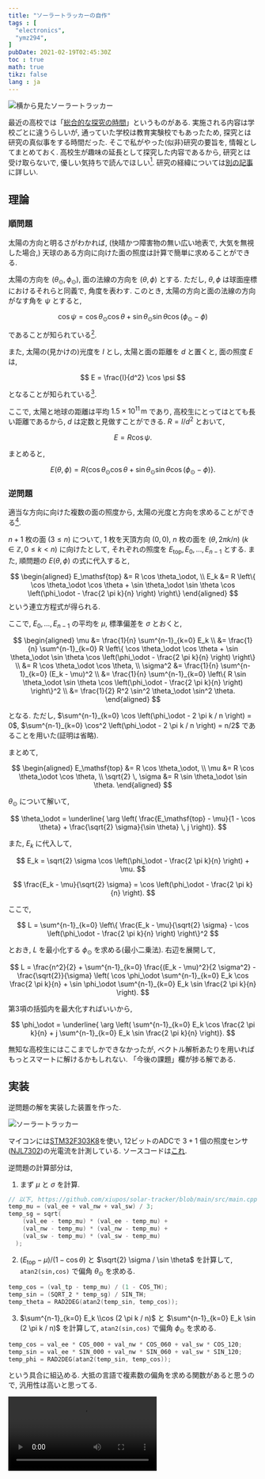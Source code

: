 ```yaml
---
title: "ソーラートラッカーの自作"
tags : [
  "electronics",
  "ymz294",
]
pubDate: 2021-02-19T02:45:30Z
toc : true
math: true
tikz: false
lang : ja
---
```



![横から見たソーラートラッカー](./_1.jpg)

最近の高校では「[総合的な探究の時間](https://www.mext.go.jp/content/1407196_21_1_1_2.pdf)」というものがある.
実施される内容は学校ごとに違うらしいが,
通っていた学校は教育実験校でもあったため,
探究とは研究の真似事をする時間だった.
そこで私がやった(似非)研究の要旨を,
情報としてまとめておく.
高校生が趣味の延長として探究した内容であるから,
研究とは受け取らないで, 優しい気持ちで読んでほしい[^1].
研究の経緯については[別の記事](/blog/electronics/hs-summer/)に詳しい.

[^1]: もちろん立派な研究をする高校生もいる.
おならの匂いを消すパンツを作り話題になった先輩など.

## 理論

### 順問題

太陽の方向と明るさがわかれば,
(快晴かつ障害物の無い広い地表で, 大気を無視した場合,)
天球のある方向に向けた面の照度は計算で簡単に求めることができる.

太陽の方向を $(\theta_\odot, \phi_\odot)$,
面の法線の方向を $(\theta, \phi)$ とする.
ただし, $\theta,\phi$ は球面座標におけるそれらと同義で, 角度を表わす.
このとき, 太陽の方向と面の法線の方向がなす角を $\psi$ とすると,

$$
\cos \psi =
\cos \theta_\odot \cos \theta +
\sin \theta_\odot \sin \theta
\cos (\phi_\odot - \phi)
$$

であることが知られている[^2].
[^2]: これを[球面三角法の余弦定理](https://ja.wikipedia.org/wiki/球面三角法#球面三角法の基本公式)という.
古くは航海術の時代に使われていたらしい.

また, 太陽の(見かけの)光度を $I$ とし,
太陽と面の距離を $d$ と置くと,
面の照度 $E$ は,

$$
E = \frac{I}{d^2} \cos \psi
$$

となることが知られている[^3].
[^3]: [Beleuchtungsstärke – Wikipedia](https://de.wikipedia.org/wiki/Beleuchtungsst%C3%A4rke#Photometrisches_Entfernungsgesetz),
[光学 講義ノート 黒田和男(第１０章 測光・測色)](http://qopt.iis.u-tokyo.ac.jp/optics/10radiometryU_A4.pdf#page=4).

ここで, 太陽と地球の距離は平均 $1.5 \times 10^{11} \, \mathrm{m}$ であり,
高校生にとってはとても長い距離であるから, $d$ は定数と見做すことができる.
$R = I/d^2$ とおいて,

$$
E = R \cos \psi.
$$

まとめると,

$$
E(\theta, \phi) = R \left\{
  \cos \theta_\odot \cos \theta +
  \sin \theta_\odot \sin \theta
  \cos (\phi_\odot - \phi)
\right\}.
$$

### 逆問題

適当な方向に向けた複数の面の照度から,
太陽の光度と方向を求めることができる[^4].
[^4]: ここでの適当は「適切な方向で」という意味で,
任意の数の面だったり,
解が存在する条件だったりは証明できていない.

$n+1$ 枚の面 ($3 \leq n$) について, $1$ 枚を天頂方向 $(0,0)$,
$n$ 枚の面を $(\theta, 2 \pi k / n)$ ($k \in \mathbb{Z}, \, 0 \leq k < n$)
に向けたとして,
それぞれの照度を $E_\mathsf{top}, E_0, \dots, E_{n-1}$ とする.
また, 順問題の $E(\theta,\phi)$ の式に代入すると,

$$
\begin{aligned}
  E_\mathsf{top} &= R \cos \theta_\odot, \\
  E_k &= R \left\{
    \cos \theta_\odot \cos \theta +
    \sin \theta_\odot \sin \theta
    \cos \left(\phi_\odot - \frac{2 \pi k}{n} \right)
  \right\}
\end{aligned}
$$
という連立方程式が得られる.

ここで, $E_0, \dots, E_{n-1}$ の平均を $\mu$, 標準偏差を $\sigma$ とおくと,

$$
\begin{aligned}
  \mu
  &= \frac{1}{n} \sum^{n-1}_{k=0} E_k \\ 
  &= \frac{1}{n} \sum^{n-1}_{k=0} R \left\{
      \cos \theta_\odot \cos \theta +
      \sin \theta_\odot \sin \theta
      \cos \left(\phi_\odot - \frac{2 \pi k}{n} \right)
    \right\} \\
  &= R \cos \theta_\odot \cos \theta, \\
  \sigma^2
  &= \frac{1}{n} \sum^{n-1}_{k=0} (E_k - \mu)^2 \\ 
  &= \frac{1}{n} \sum^{n-1}_{k=0} \left\{
      R \sin \theta_\odot \sin \theta
      \cos \left(\phi_\odot - \frac{2 \pi k}{n} \right)
    \right\}^2 \\ 
  &= \frac{1}{2} R^2 \sin^2 \theta_\odot \sin^2 \theta.
\end{aligned}
$$

となる. ただし,
$\sum^{n-1}_{k=0} \cos \left(\phi_\odot - 2 \pi k / n \right) = 0$,
$\sum^{n-1}_{k=0} \cos^2 \left(\phi_\odot - 2 \pi k / n \right) = n/2$
であることを用いた(証明は省略).

まとめて,

$$
\begin{aligned}
  E_\mathsf{top} &= R \cos \theta_\odot, \\ 
  \mu &= R \cos \theta_\odot \cos \theta, \\ 
  \sqrt{2} \, \sigma &= R \sin \theta_\odot \sin \theta.
\end{aligned}
$$

$\theta_\odot$ について解いて,

$$
\theta_\odot = \underline{ \arg \left(
    \frac{E_\mathsf{top} - \mu}{1 - \cos \theta}
    +
    \frac{\sqrt{2} \sigma}{\sin \theta} \, j
\right)}.
$$

また, $E_k$ に代入して,

$$
E_k = \sqrt{2} \sigma \cos \left(\phi_\odot - \frac{2 \pi k}{n} \right) + \mu.
$$

$$
\frac{E_k - \mu}{\sqrt{2} \sigma} = \cos \left(\phi_\odot - \frac{2 \pi k}{n} \right).
$$

ここで,

$$
L = \sum^{n-1}_{k=0} \left\{
  \frac{E_k - \mu}{\sqrt{2} \sigma} - \cos \left(\phi_\odot - \frac{2 \pi k}{n} \right)
\right\}^2
$$

とおき, $L$ を最小化する $\phi_\odot$ を求める(最小二乗法).
右辺を展開して,

$$
L =
  \frac{n^2}{2} +
  \sum^{n-1}_{k=0} \frac{(E_k - \mu)^2}{2 \sigma^2} -
  \frac{\sqrt{2}}{\sigma} \left(
    \cos \phi_\odot \sum^{n-1}_{k=0} E_k \cos \frac{2 \pi k}{n} +
    \sin \phi_\odot \sum^{n-1}_{k=0} E_k \sin \frac{2 \pi k}{n}
  \right).
$$

第3項の括弧内を最大化すればいいから,

$$
\phi_\odot = \underline{ \arg \left(
  \sum^{n-1}_{k=0} E_k \cos \frac{2 \pi k}{n} +
  j \sum^{n-1}_{k=0} E_k \sin \frac{2 \pi k}{n}
\right)}.
$$

無知な高校生にはここまでしかできなかったが,
ベクトル解析あたりを用いればもっとスマートに解けるかもしれない.
「今後の課題」欄が捗る解である.

## 実装

逆問題の解を実装した装置を作った.

![ソーラートラッカー](./_2.jpg)


マイコンには[STM32F303K8](https://www.st.com/en/evaluation-tools/nucleo-f303k8.html)を使い,
12ビットのADCで $3+1$ 個の照度センサ([NJL7302](https://www.njr.co.jp/electronic_device/products/NJL7302L-F3.html))の光電流を計測している.
ソースコードは[これ](https://github.com/xiupos/solar-tracker).

逆問題の計算部分は,
1. まず $\mu$ と $\sigma$ を計算.

```cpp
// 以下, https://github.com/xiupos/solar-tracker/blob/main/src/main.cppより抜粋
temp_mu = (val_ee + val_nw + val_sw) / 3;
temp_sg = sqrt(
    (val_ee - temp_mu) * (val_ee - temp_mu) +
    (val_nw - temp_mu) * (val_nw - temp_mu) +
    (val_sw - temp_mu) * (val_sw - temp_mu)
  );
```

2. $(E_\mathsf{top} - \mu)/(1 - \cos \theta)$ と
$\sqrt{2} \sigma / \sin \theta$ を計算して,
`atan2(sin,cos)` で偏角 $\theta_\odot$ を求める.

```cpp
temp_cos = (val_tp - temp_mu) / (1 - COS_TH);
temp_sin = (SQRT_2 * temp_sg) / SIN_TH;
temp_theta = RAD2DEG(atan2(temp_sin, temp_cos));
```

3. $\sum^{n-1}_{k=0} E_k \\cos (2 \pi k / n)$ と
$\sum^{n-1}_{k=0} E_k \sin (2 \pi k / n)$ を計算して,
`atan2(sin,cos)` で偏角 $\phi_\odot$ を求める.

```cpp
temp_cos = val_ee * COS_000 + val_nw * COS_060 + val_sw * COS_120;
temp_sin = val_ee * SIN_000 + val_nw * SIN_060 + val_sw * SIN_120;
temp_phi = RAD2DEG(atan2(temp_sin, temp_cos));
```

という具合に組込める.
大抵の言語で複素数の偏角を求める関数があると思うので,
汎用性は高いと思ってる.

<Video src={video1} loop />

上部のサーボ(2軸)で太陽の方向を指し示すようにしているが,
概ね方向は合っていると思う[^5].
[^5]: 研究であれば厳密な検証が必要だろうが,
4個の照度センサだけではどうしても限界があるので目を瞑ってほしい.

## 応用

元々は太陽光発電用ソーラートラッカーを作る研究だった.
他には, 探査機が自分の位置を測ることなどに応用できると思う.
たぶんもうやらないが.
